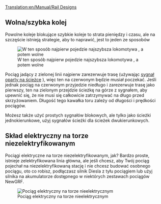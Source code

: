 [[Translation:en/Manual/Rail Designs]]
<!--{{Table of contents}}-->{{pl/Spis treści}}
==Wolna/szybka kolej==
Powolne koleje blokujące szybkie koleje to strata pieniędzy i czasu, ale na szczęście istnieją strategie, aby to naprawić, jest to jeden ze sposobów

[[File:en/Rail design1.png|center|frame|W ten sposób najpierw pojedzie najszybsza lokomotywa , a potem wolne]]

Pociąg jadący z zielonej linii najpierw zarezerwuje trasę (używając [[pl/Manual/Sygnalizacja#Sygnały trasy|sygnał oparty na ścieżce]] ), więc ten na czerwonym będzie musiał poczekać. Jeśli jednak pociąg na czerwonym przyjedzie niedługo i zarezerwuje trasę jako pierwszy, ten na zielonym przejdzie ścieżkę na górze z sygnałem, aby upewnić się, że nie musi się całkowicie zatrzymywać na długo przed skrzyżowaniem. Długość tego kawałka toru zależy od długości i prędkości pociągów.

Możesz także użyć prostych sygnałów blokowych, ale tylko jako ścieżki jednokierunkowe, użyj sygnałów ścieżki dla ścieżek dwukierunkowych.

==Skład elektryczny na torze niezelektryfikowanym==

Pociągi elektryczne na torze niezelektryfikowanym, jak? Bardzo proste, istnieje zelektryfikowana linia główna, ale jeśli chcesz, aby Twój pociąg pojechał na niezelektryfikowaną stację i nie chcesz budować osobnego pociągu, oto co robisz, podłączasz silnik Diesla z tyłu pociągiem lub użyj silnika na akumulatorze dostępnego w niektórych zestawach pociągów NewGRF.

[[File:en/Snapshot7.png|frame|center|Pociąg elektryczny na torze nieelektrycznym]]